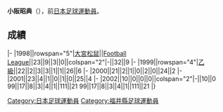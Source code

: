{{Infobox football biography
|name=小阪昭典
|image=
|fullname=小阪昭典
|birth_date={{Birth date and age|1975|9|14}}
|cityofbirth=[[福井縣|福井縣]]
|countryofbirth=[[日本|日本]]
|position=[[中场|中场]]
|currentclub=
|years=1998-2002
|clubs=[[大宮松鼠|大宮松鼠]]
|caps(goals)=
|nationalyears=
|nationalteam=
|nationalcaps(goals)=
}}
'''小阪昭典'''（{{Bd|1975年|9月14日||}}），前[[日本|日本]][[足球|足球]][[運動員|運動員]]。

==成績==
{{Football player club statistics 1|YYN}}
{{Football player club statistics 2|JPN|YYN}}
|-
|1998||rowspan="5"|[[大宮松鼠|大宮松鼠]]||[[Japan_Football_League|Football League]]||23||9||3||0||colspan="2"|-||32||9
|-
|1999||rowspan="4"|[[日本職業足球乙級聯賽|乙級]]||22||2||3||3||1||1||26||6
|-
|2000||21||2||1||0||2||0||24||2
|-
|2001||23||4||1||0||1||0||25||4
|-
|2002||10||0||0||0||colspan="2"|-||10||0
{{Football player club statistics 3|1|JPN}}99||17||8||3||4||1||111||21
{{Football player club statistics 5}}99||17||8||3||4||1||111||21
|}

{{Japan-sport-bio-stub}}
{{Soccer-player-stub}}
[[Category:日本足球運動員|Category:日本足球運動員]]
[[Category:福井縣足球運動員|Category:福井縣足球運動員]]